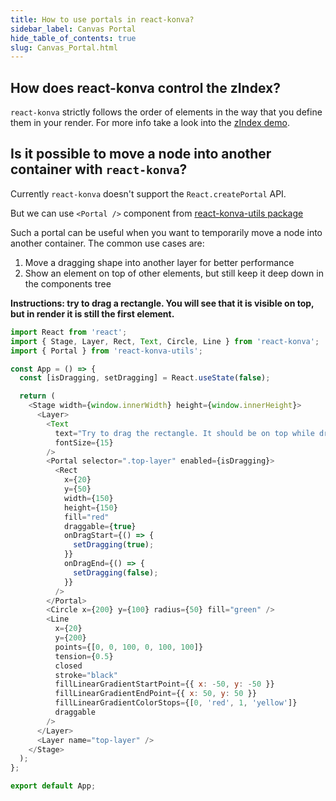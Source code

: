 ```yaml
---
title: How to use portals in react-konva?
sidebar_label: Canvas Portal
hide_table_of_contents: true
slug: Canvas_Portal.html
---
```



## How does react-konva control the zIndex?

`react-konva` strictly follows the order of elements in the way that you define them in your render. For more info take a look into the [zIndex demo](/docs/react/zIndex.html).

## Is it possible to move a node into another container with `react-konva`?

Currently `react-konva` doesn't support the `React.createPortal` API.

But we can use `<Portal />` component from [react-konva-utils package](https://github.com/konvajs/react-konva-utils)

Such a portal can be useful when you want to temporarily move a node into another container. The common use cases are:

1. Move a dragging shape into another layer for better performance
2. Show an element on top of other elements, but still keep it deep down in the components tree

**Instructions: try to drag a rectangle. You will see that it is visible on top, but in render it is still the first element.**

```js live react
import React from 'react';
import { Stage, Layer, Rect, Text, Circle, Line } from 'react-konva';
import { Portal } from 'react-konva-utils';

const App = () => {
  const [isDragging, setDragging] = React.useState(false);

  return (
    <Stage width={window.innerWidth} height={window.innerHeight}>
      <Layer>
        <Text
          text="Try to drag the rectangle. It should be on top while drag."
          fontSize={15}
        />
        <Portal selector=".top-layer" enabled={isDragging}>
          <Rect
            x={20}
            y={50}
            width={150}
            height={150}
            fill="red"
            draggable={true}
            onDragStart={() => {
              setDragging(true);
            }}
            onDragEnd={() => {
              setDragging(false);
            }}
          />
        </Portal>
        <Circle x={200} y={100} radius={50} fill="green" />
        <Line
          x={20}
          y={200}
          points={[0, 0, 100, 0, 100, 100]}
          tension={0.5}
          closed
          stroke="black"
          fillLinearGradientStartPoint={{ x: -50, y: -50 }}
          fillLinearGradientEndPoint={{ x: 50, y: 50 }}
          fillLinearGradientColorStops={[0, 'red', 1, 'yellow']}
          draggable
        />
      </Layer>
      <Layer name="top-layer" />
    </Stage>
  );
};

export default App;
``` 